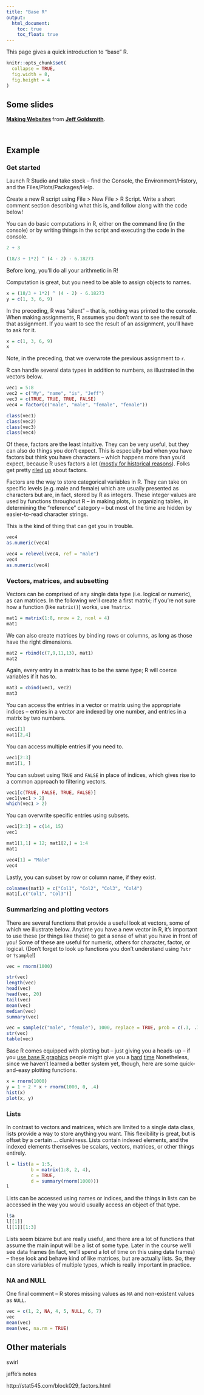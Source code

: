 ```yaml
---
title: "Base R"
output:
  html_document: 
    toc: true
    toc_float: true
---
```


This page gives a quick introduction to "base" R. 

```r
knitr::opts_chunk$set(
  collapse = TRUE,
  fig.width = 8,
  fig.height = 4
)
```

## Some slides

<script async class="speakerdeck-embed" data-id="e4897332b1e345e8a223b5e82fc61504" data-ratio="1.33333333333333" src="//speakerdeck.com/assets/embed.js"></script>
<div style="margin-bottom:5px"> <strong> <a href="https://speakerdeck.com/jeffgoldsmith/making-websites" title="Making websites" target="_blank">Making Websites</a> </strong> from <strong><a href="https://speakerdeck.com/jeffgoldsmith" target="_blank">Jeff Goldsmith</a></strong>. </div><br>


## Example

### Get started

Launch R Studio and take stock -- find the Console, the Environment/History, and the
Files/Plots/Packages/Help.

Create a new R script using File > New File > R Script. Write a short comment section describing what this is, and follow along with the code below!

You can do basic computations in R, either on the command line (in the console) or by writing things in the script and executing the code in the console.

```r
2 + 3

(18/3 + 1*2) ^ (4 - 2) - 6.18273
```

Before long, you'll do all your arithmetic in R!

Computation is great, but you need to be able to assign objects to names. 

```r
x = (18/3 + 1*2) ^ (4 - 2) - 6.18273
y = c(1, 3, 6, 9)
```

In the preceding, R was "silent" -- that is, nothing was printed to the console. When making assignments, R assumes you don't want to see the result of that assignment. If you want to see the result of an assignment, you'll have to ask for it. 

```r
x = c(1, 3, 6, 9)
x
```

Note, in the preceding, that we overwrote the previous assignment to `r`. 

R can handle several data types in addition to numbers, as illustrated in the vectors below. 

```r
vec1 = 5:8
vec2 = c("My", "name", "is", "Jeff")
vec3 = c(TRUE, TRUE, TRUE, FALSE)
vec4 = factor(c("male", "male", "female", "female"))

class(vec1)
class(vec2)
class(vec3)
class(vec4)
```

Of these, factors are the least intuitive. They can be very useful, but they can also do things you don't expect. This is especially bad when you have factors but think you have characters -- which happens more than you'd expect, because R uses factors a lot ([mostly for historical reasons](https://simplystatistics.org/2015/07/24/stringsasfactors-an-unauthorized-biography/)). Folks get pretty [riled](https://twitter.com/JennyBryan/status/630052228624068609/photo/1) [up](https://cran.r-project.org/web/packages/hellno/hellno.pdf) about factors.

Factors are the way to store categorical variables in R. They can take on specific levels (e.g. male and female) which are usually presented as characters but are, in fact, stored by R as integers. These integer values are used by functions throughout R -- in making plots, in organizing tables, in determining the "reference" category -- but most of the time are hidden by easier-to-read character strings. 

This is the kind of thing that can get you in trouble.

```r
vec4
as.numeric(vec4)

vec4 = relevel(vec4, ref = "male")
vec4
as.numeric(vec4)
```


### Vectors, matrices, and subsetting

Vectors can be comprised of any single data type (i.e. logical or numeric), as can matrices. In the following we'll create a first matrix; if you're not sure how a function (like `matrix()`) works, use `?matrix`.

```r
mat1 = matrix(1:8, nrow = 2, ncol = 4)
mat1
```

We can also create matrices by binding rows or columns, as long as those have the right dimensions.

```r
mat2 = rbind(c(7,9,11,13), mat1)
mat2
```

Again, every entry in a matrix has to be the same type; R will coerce variables if it has to.

```r
mat3 = cbind(vec1, vec2)
mat3
```

You can access the entries in a vector or matrix using the appropriate indices -- entries in a vector are indexed by one number, and entries in a matrix by two numbers.

```r
vec1[1]
mat1[2,4]
```

You can access multiple entries if you need to.

```r
vec1[2:3]
mat1[1, ]
```

You can subset using `TRUE` and `FALSE` in place of indices, which gives rise to a common approach to filtering vectors.

```r
vec1[c(TRUE, FALSE, TRUE, FALSE)]
vec1[vec1 > 2]
which(vec1 > 2)
```

You can overwrite specific entries using subsets. 

```r
vec1[2:3] = c(14, 15)
vec1

mat1[1,1] = 12; mat1[2,] = 1:4
mat1

vec4[1] = "Male"
vec4
```

Lastly, you can subset by row or column name, if they exist.
```r
colnames(mat1) = c("Col1", "Col2", "Col3", "Col4")
mat1[,c("Col1", "Col3")]
```

### Summarizing and plotting vectors

There are several functions that provide a useful look at vectors, some of which we illustrate below. Anytime you have a new vector in R, it's important to use these (or things like these) to get a sense of what you have in front of you! Some of these are useful for numeric, others for character, factor, or logical. (Don't forget to look up functions you don't understand using `?str` or `?sample`!)

```r
vec = rnorm(1000)

str(vec)
length(vec)
head(vec)
head(vec, 20)
tail(vec)
mean(vec)
median(vec)
summary(vec)

vec = sample(c("male", "female"), 1000, replace = TRUE, prob = c(.3, .7))
str(vec)
table(vec)
```

Base R comes equipped with plotting but -- just giving you a heads-up -- if you [use base R graphics](https://simplystatistics.org/2016/02/11/why-i-dont-use-ggplot2/) people might give you a [hard](https://twitter.com/drob/status/697858212779806721) [time](https://twitter.com/_inundata/status/868297266913697792.) Nonetheless, since we haven't learned a better system yet, though, here are some quick-and-easy plotting functions. 

```r
x = rnorm(1000)
y = 1 + 2 * x + rnorm(1000, 0, .4)
hist(x)
plot(x, y)
```


### Lists

In contrast to vectors and matrices, which are limited to a single data class, lists provide a way to store anything you want. This flexibility is great, but is offset by a certain ... clunkiness. Lists contain indexed elements, and the indexed elements themselves be scalars, vectors, matrices, or other things entirely. 

```r
l = list(a = 1:5,
         b = matrix(1:8, 2, 4),
         c = TRUE,
         d = summary(rnorm(1000)))
l
```

Lists can be accessed using names or indices, and the things in lists can be accessed in the way you would usually access an object of that type. 

```r
l$a
l[[1]]
l[[1]][1:3]
```

Lists seem bizarre but are really useful, and there are a lot of functions that assume the main input will be a list of some type. Later in the course we'll see data frames (in fact, we'll spend a lot of time on this using data frames) -- these look and behave kind of like matrices, but are actually lists. So, they can store variables of multiple types, which is really important in practice. 

### NA and NULL

One final comment -- R stores missing values as `NA` and non-existent values as `NULL`. 

```r
vec = c(1, 2, NA, 4, 5, NULL, 6, 7)
vec
mean(vec)
mean(vec, na.rm = TRUE)
```



## Other materials


swirl

jaffe's notes


http://stat545.com/block029_factors.html

